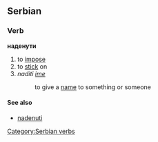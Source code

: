 ==Serbian==
===Verb===
'''наденути'''
#to [[impose]]
#to [[stick]] on
#''naditi [[ime]]''
#:to give a [[name]] to something or someone
====See also====
*[[nadenuti]]
[[Category:Serbian verbs]]